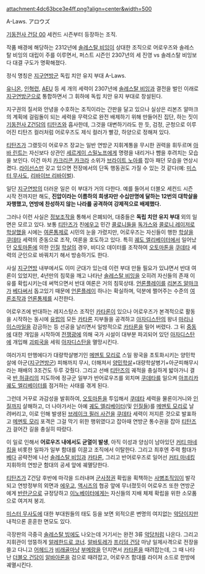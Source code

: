 attachment:4dc63bce3e4ff.png?align=center&width=500

A-Laws. アロウズ

[[기동전사 건담 00]] 세컨드 시즌부터 등장하는 조직.

작품 배경에 해당하는 2312년에 [[솔레스탈 비잉]]이 상대한 조직으로 어로우즈와 솔레스탈 비잉의 대립이 주를 이루면서, 퍼스트 시즌인 2307년의 세 진영 vs 솔레스탈 비잉보다 대결 구도가 명확해졌다.

정식 명칭은 [[지구연방(기동전사 건담 00)|지구연방군]] 독립 치안 유지 부대 A-Laws.

[[유니온(기동전사 건담 00)|유니온]], [[인혁련]], [[AEU]] 등 세 개의 세력이 2307년에 [[솔레스탈 비잉]]과 결전을 벌인 이래로 [[지구연방(기동전사 건담 00)|지구연방군]]으로 통합하면서 그 휘하에 독립 치안 유지 부대로 창설된다.

지구권의 질서와 안녕을 수호하는 조직이라는 간판을 달고 있으나 실상은 리본즈 알마크의 계획에 걸림돌이 되는 세력을 무력으로 완전 배제하기 위해 만들어진 집단, 하는 짓이 [[기동전사 Z건담]]의 [[티탄즈]]와 흡사한데, 그것을 대변하기라도 한 듯, 검정, 군청으로 이루어진 티탄즈 컬러처럼 어로우즈도 제식 컬러가 빨강, 하양으로 정해져 있다.

[[티탄즈]]가 그랬듯이 어로우즈 장교는 일반 연방군 지휘계통을 무시한 권력을 휘두르며 [[아바 린트]]는 자신보다 상관인 [[세르게이 스밀노프]]에게 명령을 내리거나 뺨을 후려치는 모습을 보인다. 이건 마치 [[카크리콘 카크라]] 소위가 [[브라이트 노아]]를 잡아 패던 모습을 연상시켰다. [[라이선스]]만 갖고 있으면 전장에서의 단독 행동권도 가질 수 있는 것 같다(예: [[미스터 무사도]], [[리바이브 리바이벌]]).

일단 [[지구연방(기동전사 건담 00)|지구연방]]의 더러운 일은 이 부대가 거의 다한다. 예를 들어서 더블오 세컨드 시즌 시작 전까지만 해도, '''진압이라는 이름하의 희생자만 수십만명에 달하는 12번의 대학살을 자행했고, 연방에 찬성하지 않는 나라를 공격하여 강제적으로 배제했다.'''

그러나 이런 사실은 [[여론조작|정보조작]]을 통해서 은폐되어, 대중들은 '''독립 치안 유지 부대''' 외의 일면은 모르고 있다. 보통 [[티탄즈]]가 친[[에우고]] 민간 [[콜로니]]들을 [[독가스]]와 [[콜로니 레이저]]로 [[학살]]했을 시에는 [[언론통제|여론통제]]로 시민의 눈을 가렸지만, 어로우즈는 자신들이 행한 [[학살]]을 [[쿠데타]] 세력의 준동으로 조작, 여론을 호도하고 있다. 특히 [[궤도 엘리베이터]]에서 일어났던 [[오토마톤]]에 의한 [[인질]] [[학살]]의 경우, 비디오 데이터를 조작하여 [[오토마톤]]을 [[쿠데타]] 세력의 군인으로 바꿔치기 해서 방송하기도 한다.

사실 [[지구연방(기동전사 건담 00)|지구연방]] 내부에서도 이미 군대가 있는데 이런 부대 만들 필요가 있냐면서 반대 여론이 있었지만, 4년만의 침묵을 깨고 나타난 [[솔레스탈 비잉]]을 오히려 자신들의 존재 이유를 확립시키는데 써먹으면서 반대 여론은 거의 침묵상태. [[언론플레이]]를 [[리본즈 알마크]]가 [[베다]]써서 돕고있기 때문에 [[언론플레이]] 하나는 확실하며, 덕분에 쩔어주는 수준의 [[여론조작]]과 [[언론통제]]를 시전한다. 

어로우즈에 반대하는 레지스탕스 조직인 [[카타론]]이 있으나 어로우즈가 본격적으로 활동을 시작하는 동시에 [[유럽]]의 모든 [[카타론]] 지부들을 공격하고 [[아자디스탄]]의 왕녀 [[마리나 이스마일]]을 감금하는 등 선공을 날리면서 일방적으로 [[카타론]]을 밀어 버렸다. 그 뒤 [[중동]]에 대한 개입을 시작하여 [[아리 알 서셰스|전쟁광]]에 의해 국가 시설이 대부분 파괴되어 있던 [[아자디스탄]]에 개입해 [[괴뢰국]]을 세워 [[아자디스탄]]을 멸망시킨다.

여러가지 만행에다가 대량학살병기인 [[메멘토 모리]]로 스일 왕국을 초토화시키는 양민학살에 아군([[지구연방(기동전사 건담 00)|지구연방군]]) 피해까지 무시, 더해져서 [[양민학살]]+대량학살병기+아군피해무시라는 패배의 3조건도 두루 갖췄다. 그리고 선배 [[티탄즈]]의 궤적을 충실하게 밟아가니 결국 [[반 허큐리]]의 지도하에 정규군 일부가 반어로우즈를 외치며 [[쿠데타]]를 일으켜 [[아프리카]] [[궤도 엘리베이터]]를 점거하는 사태를 겪게 된다.

그런데 거꾸로 과감성을 발휘하여, [[오토마톤]]을 투입해서 [[쿠데타]] 세력을 물론이거니와 [[인질]]까지 살해하고, 더 나아가서는 아예 [[궤도 엘리베이터]](및 [[인질]]들)를 [[메멘토 모리]]로 날려버리고, 이로 인해 발생된 [[브레이크 필러 사건]]을 [[쿠데타]] 세력이 저지른 것으로 발표하고 [[메멘토 모리]] 포격은 그걸 막기 위한 행위였다고 잡아때 연방군 통수권을 잡아 [[티탄즈]]가 걸어간 길을 충실히 따랐다.

이 일로 인해서 '''어로우즈 내에서도 균열이 발생''', 아직 이성과 양심이 남아있던 [[커티 마네킹]]을 비롯한 일파가 일부 함대를 이끌고 조직에서 이탈한다. 그리고 최후엔 주력 함대가 [[베다]] 공략전에 나선 [[솔레스탈 비잉]]과 [[카타론]], 그리고 반어로우즈로 일어선 [[커티 마네킹]] 지휘하의 연방군 함대의 공세 앞에 궤멸당한다.

[[티탄즈]]가 Z건담 후반에 마각을 드러내며 [[군사정권]] 확립을 획책하는 [[사병]]조직임이 발각되고 연방정부의 외면과 [[에우고]], [[액시즈]]의 협공 앞에 무너졌듯이 어로우즈 또한 연방군에게 [[반란군]]으로 규정당하고 [[이노베이터]]에게는 자신들의 지배 체제 확립을 위한 소모품으로 여겨져 붕괴.

[[미스터 무사도]]에 대한 부대원들의 태도 등을 보면 외적으론 변명의 여지없는 [[악당]]이지만 내적으론 훈훈한 면모도 있다.

극장판의 극중극 [[솔레스탈 빙]]에도 나오는데 거기서는 완전 3류 [[악당]]처럼 나온다. 그리고 지휘관이 엉뚱하게 [[알레한드로 코너]]. [[알바토레]]가 [[프리덤 건담]] 마냥 일제사격으로 전장을 쓸고 다니고 [[어헤드]]가 [[비래골]]마냥 [[부메랑]]을 던지면서 [[카타론]]을 때려잡는데, 그 때 나타난 [[더블오 건담]]이 [[알바아론]]을 검으로 때려잡고, 어로우즈 함대를 라이져 소드로 한방에 궤멸시킨다.
